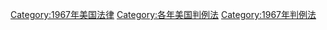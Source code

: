 [[Category:1967年美国法律|Category:1967年美国法律]]
[[Category:各年美国判例法|Category:各年美国判例法]]
[[Category:1967年判例法|Category:1967年判例法]]